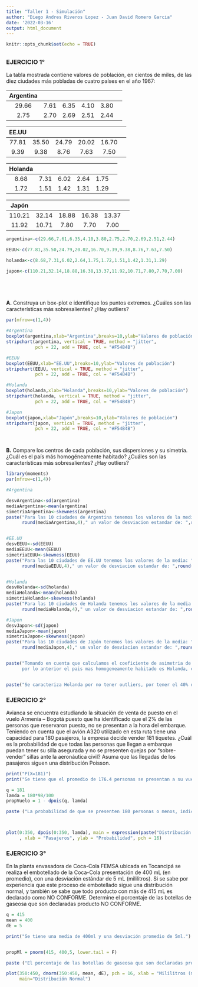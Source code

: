```yaml
---
title: "Taller 1 - Simulación"
author: "Diego Andres Riveros Lopez - Juan David Romero Garcia"
date: '2022-03-16'
output: html_document
---
```


```r
knitr::opts_chunk$set(echo = TRUE)
```

## 
### **EJERCICIO 1°**

La tabla mostrada contiene valores de población, en cientos de miles, de las diez ciudades más pobladas de cuatro países en el año 1967:


|Argentina|[]()
:-------------: | :----:| :----:| :----:| :-----:| :----:|
|29.66|7.61 |6.35 |4.10 |3.80 |
 2.75 |2.70 |2.69 |2.51 |2.44 |
 

|EE.UU|[]()
:-------------: | :----:| :----:| :----:| :-----:| :----:|
|77.81|35.50|24.79|20.02|16.70|
 9.39 |9.38 |8.76 |7.63 |7.50 |


|Holanda|[]()
:-------------: | :----:| :----:| :----:| :-----:| :----:|
|8.68 |7.31 |6.02 |2.64 |1.75 |
 1.72 |1.51 |1.42 |1.31 |1.29 |


|Japón|[]()
:-------------: | :----:| :----:| :----:| :-----:| :----:|
|110.21|32.14|18.88|16.38|13.37|
 11.92|10.71|7.80 |7.70 |7.00 |

```r

argentina<-c(29.66,7.61,6.35,4.10,3.80,2.75,2.70,2.69,2.51,2.44)

EEUU<-c(77.81,35.50,24.79,20.02,16.70,9.39,9.38,8.76,7.63,7.50)

holanda<-c(8.68,7.31,6.02,2.64,1.75,1.72,1.51,1.42,1.31,1.29)

japon<-c(110.21,32.14,18.88,16.38,13.37,11.92,10.71,7.80,7.70,7.00)






```

 **A.** Construya un box-plot e identifique los puntos extremos. ¿Cuáles son las características más sobresalientes? ¿Hay outliers? 


```r

par(mfrow=c(1,4))

#Argentina
boxplot(argentina,xlab="Argentina",breaks=10,ylab="Valores de población")
stripchart(argentina, vertical = TRUE, method = "jitter",
           pch = 22, add = TRUE, col = "#F54B4B")

#EEUU
boxplot(EEUU,xlab="EE.UU",breaks=10,ylab="Valores de población")
stripchart(EEUU, vertical = TRUE, method = "jitter",
           pch = 22, add = TRUE, col = "#F54B4B")

#Holanda
boxplot(holanda,xlab="Holanda",breaks=10,ylab="Valores de población")
stripchart(holanda, vertical = TRUE, method = "jitter",
           pch = 22, add = TRUE, col = "#F54B4B")

#Japon
boxplot(japon,xlab="Japón",breaks=10,ylab="Valores de población")
stripchart(japon, vertical = TRUE, method = "jitter",
           pch = 22, add = TRUE, col = "#F54B4B")




```





 **B.** Compare los centros de cada población, sus dispersiones y su simetría. ¿Cuál es el país más homogéneamente habitado? ¿Cuáles son las características más sobresalientes? ¿Hay outliers?
 
```r


library(moments)
par(mfrow=c(1,4))

#Argentina

desvArgentina<-sd(argentina)
mediaArgentina<-mean(argentina)
simetriaArgentina<-skewness(argentina)
paste("Para las 10 ciudades de Argentina tenemos los valores de la media: ",
      round(mediaArgentina,4)," un valor de desviacion estandar de: ",round(desvArgentina, 4)," y con un coeficiente de simetria de: ",round(simetriaArgentina,4)," por ende tiene una simetria positiva.")


#EE.UU
desvEEUU<-sd(EEUU)
mediaEEUU<-mean(EEUU)
simetriaEEUU<-skewness(EEUU)
paste("Para las 10 ciudades de EE.UU tenemos los valores de la media: ",
      round(mediaEEUU,4)," un valor de desviacion estandar de: ",round(desvEEUU,4), " y con un coeficiente de simetria de: ",round(simetriaEEUU,4)," por ende tiene una simetria positiva.")


#Holanda
desvHolanda<-sd(holanda)
mediaHolanda<-mean(holanda)
simetriaHolanda<-skewness(holanda)
paste("Para las 10 ciudades de Holanda tenemos los valores de la media: ",
      round(mediaHolanda,4)," un valor de desviacion estandar de: ",round(desvHolanda,4), " y con un coeficiente de simetria de: ",round(simetriaHolanda,4)," por ende tiene una simetria positiva.")

#Japon
desvJapon<-sd(japon)
mediaJapon<-mean(japon)
simetriaJapon<-skewness(japon)
paste("Para las 10 ciudades de Japón tenemos los valores de la media: ",
      round(mediaJapon,4)," un valor de desviacion estandar de: ",round(desvJapon,4), " y con un coeficiente de simetria de: ",round(simetriaJapon,4)," por ende tiene una simetria positiva.")


paste("Tomando en cuenta que calculamos el coeficiente de asimetria de los paises y mientras mas cercano a cero sea dicho valor, se entiende que sus valores tienden a estar mas concntrados.
      por lo anterior el pais mas homogeneamente habitado es Holanda, contando con un valor de la media de: ",round(mediaHolanda,4), " un valor de desviacion de: ",round(desvHolanda,4)," y con un coeficiente de asimetria de: ",round(simetriaHolanda,4))


paste("Se caracteriza Holanda por no tener outliers, por tener el 40% de los datos en el primer cuartil, por tener una asimetria positiva ya que vemos que la caja superior es mas grande que la caja inferior, tambien se comprobo mediante el calculo del coeficiente de asimetria de Holanda que al ser mayor a 0 se puede decir que se tiene una asimetria positiva.")

``` 

 
### **EJERCICIO 2°**

Avianca se encuentra estudiando la situación de venta de puesto en el vuelo Armenia – Bogotá puesto que ha identificado que el 2% de las personas que reservaron puesto, no se presentan a la hora del embarque. Teniendo en cuenta que el avión A320 utilizado en esta ruta tiene una capacidad para 180 pasajeros, la empresa decide vender 181 tiquetes. ¿Cuál es la probabilidad de que todas las personas que llegan a embarque puedan tener su silla asegurada y no se presenten quejas por “sobre-vender” sillas ante la aeronáutica civil? Asuma que las llegadas de los pasajeros siguen una distribución Poisson.

```r

print("P(X=181)")
print("Se tiene que el promedio de 176.4 personas se presentan a su vuelo.")

q = 181
lamda = 180*98/100
propVuelo = 1 - dpois(q, lamda)

paste ("La probabilidad de que se presenten 180 personas o menos, indicando que todos tienen su asiento asegurado es de:", propVuelo)



plot(0:350, dpois(0:350, lamda), main = expression(paste("Distribución de poisson, ", lambda, "= 176.4"))
     , xlab = "Pasajeros", ylab = "Probabilidad", pch = 16)

```


### **EJERCICIO 3°**

En la planta envasadora de Coca-Cola FEMSA ubicada en Tocancipá se realiza el embotellado de la Coca-Cola presentación de 400 mL (en promedio), con una desviación estándar de 5 mL (mililitros). Si se sabe por experiencia que este proceso de embotellado sigue una distribución normal, y también se sabe que todo producto con más de 415 mL es declarado como NO CONFORME. Determine el porcentaje de las botellas de gaseosa que son declaradas producto NO CONFORME.


```r


q = 415
mean = 400
dE = 5

print("Se tiene una media de 400ml y una desviación promedio de 5ml.")


propMl = pnorm(415, 400,5, lower.tail = F)

paste ("El porcentaje de las botellas de gaseosa que son declaradas producto NO CONFORME es:", propMl)

plot(350:450, dnorm(350:450, mean, dE), pch = 16, xlab = "Mililitros (ml)", ylab = "Probabilidad",
     main="Distribución Normal")


```
